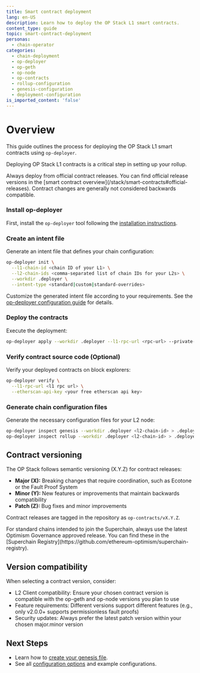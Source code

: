 ```yaml
---
title: Smart contract deployment
lang: en-US
description: Learn how to deploy the OP Stack L1 smart contracts.
content_type: guide
topic: smart-contract-deployment
personas:
  - chain-operator
categories:
  - chain-deployment
  - op-deployer
  - op-geth
  - op-node
  - op-contracts
  - rollup-configuration
  - genesis-configuration
  - deployment-configuration
is_imported_content: 'false'
---
```



# Overview

This guide outlines the process for deploying the OP Stack L1 smart contracts using `op-deployer`.

Deploying OP Stack L1 contracts is a critical step in setting up your rollup.

<Callout type="warning">
  Always deploy from official contract releases. You can find official release versions in the
  [smart contract overview](/stack/smart-contracts#official-releases). Contract changes are
  generally not considered backwards compatible.
</Callout>

<Steps>

### Install op-deployer

  First, install the `op-deployer` tool following the [installation instructions](/operators/chain-operators/tools/op-deployer#installation).

  ### Create an intent file

  Generate an intent file that defines your chain configuration:

  ```bash
  op-deployer init \
    --l1-chain-id <chain ID of your L1> \
    --l2-chain-ids <comma-separated list of chain IDs for your L2s> \
    --workdir .deployer \
    --intent-type <standard|custom|standard-overrides>
  ```

  Customize the generated intent file according to your requirements. See the [op-deployer configuration guide](/operators/chain-operators/tools/op-deployer#understanding-the-intenttoml-fields) for details.

  ### Deploy the contracts

  Execute the deployment:

  ```bash
  op-deployer apply --workdir .deployer --l1-rpc-url <rpc-url> --private-key <private key hex>
  ```

  ### Verify contract source code (Optional)

  Verify your deployed contracts on block explorers:

  ```bash
  op-deployer verify \
    --l1-rpc-url <l1 rpc url> \
    --etherscan-api-key <your free etherscan api key>
  ```

  ### Generate chain configuration files

  Generate the necessary configuration files for your L2 node:

  ```bash
  op-deployer inspect genesis --workdir .deployer <l2-chain-id> > .deployer/genesis.json
  op-deployer inspect rollup --workdir .deployer <l2-chain-id> > .deployer/rollup.json
  ```
</Steps>

## Contract versioning

The OP Stack follows semantic versioning (X.Y.Z) for contract releases:

*   **Major (X):** Breaking changes that require coordination, such as Ecotone or the Fault Proof System
*   **Minor (Y):** New features or improvements that maintain backwards compatibility
*   **Patch (Z):** Bug fixes and minor improvements

Contract releases are tagged in the repository as `op-contracts/vX.Y.Z`.

<Callout type="info">
  For standard chains intended to join the Superchain, always use the latest Optimism Governance approved
  release. You can find these in the [Superchain Registry](https://github.com/ethereum-optimism/superchain-registry).
</Callout>

## Version compatibility

When selecting a contract version, consider:

*   L2 Client compatibility: Ensure your chosen contract version is compatible with the op-geth and op-node versions you plan to use
*   Feature requirements: Different versions support different features (e.g., only v2.0.0+ supports permissionless fault proofs)
*   Security updates: Always prefer the latest patch version within your chosen major.minor version

## Next Steps

*   Learn how to [create your genesis file](/operators/chain-operators/deploy/genesis).
*   See all [configuration options](/operators/chain-operators/configuration/rollup) and example configurations.
